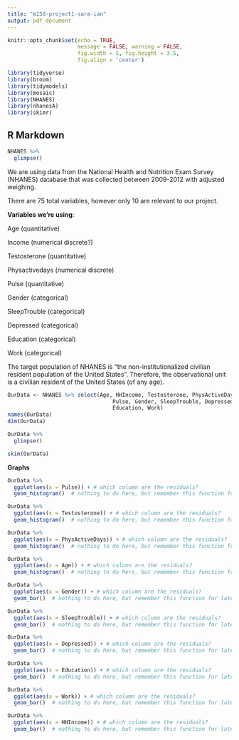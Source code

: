 ```yaml
---
title: "m158-project1-sara-ian"
output: pdf_document
---
```


```r
knitr::opts_chunk$set(echo = TRUE, 
                      message = FALSE, warning = FALSE,
                      fig.width = 5, fig.height = 3.5, 
                      fig.align = 'center')

library(tidyverse)
library(broom)
library(tidymodels)
library(mosaic)
library(NHANES)
library(nhanesA)
library(skimr)
```

## R Markdown

```r
NHANES %>%
  glimpse()
```


We are using data from the National Health and Nutrition Exam Survey (NHANES) database that was collected between 2009-2012 with adjusted weighing.


There are 75 total variables, however only 10 are relevant to our project.

**Variables we're using**:

Age (quantitative)

Income (numerical discrete?)

Testosterone (quantitative)

Physactivedays (numerical discrete)

Pulse (quantitative)

Gender (categorical)

SleepTrouble (categorical) 

Depressed (categorical)

Education (categorical)

Work (categorical)

The target population of NHANES is "the non-institutionalized civilian resident population of the United States". Therefore, the observational unit is a civilian resident of the United States (of any age).

```r
OurData <- NHANES %>% select(Age, HHIncome, Testosterone, PhysActiveDays, 
                                 Pulse, Gender, SleepTrouble, Depressed, 
                                 Education, Work)
names(OurData)
dim(OurData)

```

```r
OurData %>%
  glimpse()
```


```r

skim(OurData)

```

**Graphs**

```r
OurData %>%
  ggplot(aes(x = Pulse)) + # which column are the residuals?
  geom_histogram()  # nothing to do here, but remember this function for later!
```

```r
OurData %>%
  ggplot(aes(x = Testosterone)) + # which column are the residuals?
  geom_histogram()  # nothing to do here, but remember this function for later!
```

```r
OurData %>%
  ggplot(aes(x = PhysActiveDays)) + # which column are the residuals?
  geom_histogram()  # nothing to do here, but remember this function for later!
```

```r
OurData %>%
  ggplot(aes(x = Age)) + # which column are the residuals?
  geom_histogram()  # nothing to do here, but remember this function for later!
```

```r
OurData %>%
  ggplot(aes(x = Gender)) + # which column are the residuals?
  geom_bar()  # nothing to do here, but remember this function for later!
```

```r
OurData %>%
  ggplot(aes(x = SleepTrouble)) + # which column are the residuals?
  geom_bar()  # nothing to do here, but remember this function for later!
```

```r
OurData %>%
  ggplot(aes(x = Depressed)) + # which column are the residuals?
  geom_bar()  # nothing to do here, but remember this function for later!
```

```r
OurData %>%
  ggplot(aes(x = Education)) + # which column are the residuals?
  geom_bar()  # nothing to do here, but remember this function for later!
```

```r
OurData %>%
  ggplot(aes(x = Work)) + # which column are the residuals?
  geom_bar()  # nothing to do here, but remember this function for later!
```

```r
OurData %>%
  ggplot(aes(x = HHIncome)) + # which column are the residuals?
  geom_bar()  # nothing to do here, but remember this function for later!
```




